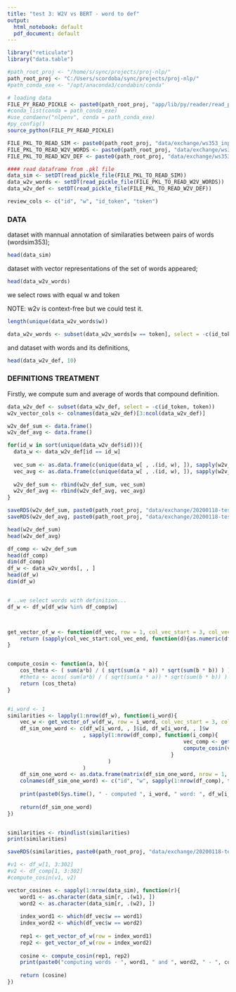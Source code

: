 ```yaml
---
title: "test 3: W2V vs BERT - word to def"
output:
  html_notebook: default
  pdf_document: default
---
```



```r
library("reticulate")
library("data.table")

#path_root_proj <- "/home/s/sync/projects/proj-nlp/"
path_root_proj <- "C:/Users/scordoba/sync/projects/proj-nlp/"
#path_conda_exe <- "/opt/anaconda3/condabin/conda" 

# loading data
FILE_PY_READ_PICKLE <- paste0(path_root_proj, "app/lib/py/reader/read_pickle.py")
#conda_list(conda = path_conda_exe)
#use_condaenv("nlpenv", conda = path_conda_exe)
#py_config()
source_python(FILE_PY_READ_PICKLE)

FILE_PKL_TO_READ_SIM <- paste0(path_root_proj, "data/exchange/ws353_input_sim")
FILE_PKL_TO_READ_W2V_WORDS <- paste0(path_root_proj, "data/exchange/ws353_w2v_words_context")
FILE_PKL_TO_READ_W2V_DEF <- paste0(path_root_proj, "data/exchange/ws353_w2v_def_cambridge")

#### read dataframe from .pkl file
data_sim <- setDT(read_pickle_file(FILE_PKL_TO_READ_SIM))
data_w2v_words <- setDT(read_pickle_file(FILE_PKL_TO_READ_W2V_WORDS))
data_w2v_def <- setDT(read_pickle_file(FILE_PKL_TO_READ_W2V_DEF))

review_cols <- c("id", "w", "id_token", "token")

```

### DATA

dataset with mannual annotation of similaraties between pairs of words (wordsim353);


```r
head(data_sim)
```


dataset with vector representations of the set of words appeared;

```r
head(data_w2v_words)
```

we select rows with equal w and token 

NOTE: w2v is context-free but we could test it.


```r
length(unique(data_w2v_words$w))

data_w2v_words <- subset(data_w2v_words[w == token], select = -c(id_token, token))
```

and dataset with words and its definitions,

```r
head(data_w2v_def, 10)
```


### DEFINITIONS TREATMENT

Firstly, we compute sum and average of words that compound definition.

```r
data_w2v_def <- subset(data_w2v_def, select = -c(id_token, token))
w2v_vector_cols <- colnames(data_w2v_def)[3:ncol(data_w2v_def)]

w2v_def_sum <- data.frame()
w2v_def_avg <- data.frame()

for(id_w in sort(unique(data_w2v_def$id))){
  data_w <- data_w2v_def[id == id_w]
  
  vec_sum <- as.data.frame(c(unique(data_w[ , .(id, w), ]), sapply(w2v_vector_cols, function(c){sum(data_w[[c]])})))
  vec_avg <- as.data.frame(c(unique(data_w[ , .(id, w), ]), sapply(w2v_vector_cols, function(c){mean(data_w[[c]])})))
  
  w2v_def_sum <- rbind(w2v_def_sum, vec_sum)
  w2v_def_avg <- rbind(w2v_def_avg, vec_avg)
}

saveRDS(w2v_def_sum, paste0(path_root_proj, "data/exchange/20200118-test3-wToDef/w2v_def_sum.rds"))
saveRDS(w2v_def_avg, paste0(path_root_proj, "data/exchange/20200118-test3-wToDef/w2v_def_avg.rds"))

head(w2v_def_sum)
head(w2v_def_avg)
```


```r
df_comp <- w2v_def_sum
head(df_comp)
dim(df_comp)
df_w <- data_w2v_words[, , ]
head(df_w)
dim(df_w)


# ..we select words with definition...
df_w <- df_w[df_w$w %in% df_comp$w] 



get_vector_of_w <- function(df_vec, row = 1, col_vec_start = 3, col_vec_end = 302){
    return (sapply(col_vec_start:col_vec_end, function(d){as.numeric(df_vec[row, c(colnames(df_vec)[d]), with = FALSE])}))
}


compute_cosin <- function(a, b){
    cos_theta <- ( sum(a*b) / ( sqrt(sum(a * a)) * sqrt(sum(b * b)) ) )
    #theta <- acos( sum(a*b) / ( sqrt(sum(a * a)) * sqrt(sum(b * b)) ) )
    return (cos_theta)
}


#i_word <- 1 
similarities <- lapply(1:nrow(df_w), function(i_word){
    vec_w <- get_vector_of_w(df_w, row = i_word, col_vec_start = 3, col_vec_end = 302)
    df_sim_one_word <- c(df_w[i_word, , ]$id, df_w[i_word, , ]$w
                        , sapply(1:nrow(df_comp), function(i_comp){
                                                        vec_comp <- get_vector_of_w(df_comp, row = i_comp, col_vec_start = 3, col_vec_end = 302)
                                                        compute_cosin(vec_w, vec_comp)
                                                    }
                                ) 
                        )
    df_sim_one_word <- as.data.frame(matrix(df_sim_one_word, nrow = 1, ncol = length(df_sim_one_word)))
    colnames(df_sim_one_word) <- c("id", "w", sapply(1:nrow(df_comp), function(i_comp){paste0("def_", df_comp[i_comp, , ]$w)}))
    
    print(paste0(Sys.time(), " - computed ", i_word, " word: ", df_w[i_word, , ]$w))
    
    return(df_sim_one_word)
})


similarities <- rbindlist(similarities)
print(similarities)

saveRDS(similarities, paste0(path_root_proj, "data/exchange/20200118-test3-wToDef/ws353_w2v_similarities_w_to_def_cambridge.rds"))

#v1 <- df_w[1, 3:302] 
#v2 <- df_comp[1, 3:302]
#compute_cosin(v1, v2)
```






```r


vector_cosines <- sapply(1:nrow(data_sim), function(r){
    word1 <- as.character(data_sim[r, .(w1), ])
    word2 <- as.character(data_sim[r, .(w2), ])
    
    index_word1 <- which(df_vec$w == word1)
    index_word2 <- which(df_vec$w == word2)
    
    rep1 <- get_vector_of_w(row = index_word1)
    rep2 <- get_vector_of_w(row = index_word2)
    
    cosine <- compute_cosin(rep1, rep2)
    print(paste0("computing words - ", word1, " and ", word2, " - ", cosine))
    
    return (cosine)
})

```



